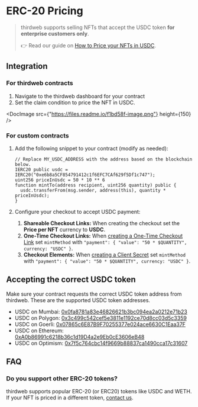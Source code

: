 
# ERC-20 Pricing

> thirdweb supports selling NFTs that accept the USDC token **for enterprise customers only**.
>
> 👉 Read our guide on [How to Price your NFTs in USDC](https://blog.withpaper.com/how-to-price-your-nfts-in-usdc/).

## Integration

### For thirdweb contracts

1. Navigate to the thirdweb dashboard for your contract
2. Set the claim condition to price the NFT in USDC.

<DocImage src={"https://files.readme.io/f1bd58f-image.png"} height={150} />

### For custom contracts

1. Add the following snippet to your contract (modify as needed):

   ```solidity
   // Replace MY_USDC_ADDRESS with the address based on the blockchain below.
   IERC20 public usdc = IERC20("0xe6b8a5CF854791412c1f6EFC7CAf629f5Df1c747");
   uint256 priceInUsdc = 50 * 10 ** 6
   function mintTo(address recipient, uint256 quantity) public {
     usdc.transferFrom(msg.sender, address(this), quantity * priceInUsdc);
   }
   ```

2. Configure your checkout to accept USDC payment:
   1. **Shareable Checkout Links:** When creating the checkout set the **Price per NFT** currency to **USDC**.
   2. **One-Time Checkout Links:** When [creating a One-Time Checkout Link](/payments/nft-checkout/one-time-checkout-link) set `mintMethod` with `"payment": { "value": "50 * $QUANTITY", currency: "USDC" }`.
   3. **Checkout Elements:** When [creating a Client Secret](/payments/nft-checkout/elements) set `mintMethod` with `"payment": { "value": "50 * $QUANTITY", currency: "USDC" }`.

## Accepting the correct USDC token

Make sure your contract requests the correct USDC token address from thirdweb. These are the supported USDC token addresses.

- USDC on Mumbai: [0x0fa8781a83e46826621b3bc094ea2a0212e71b23](https://mumbai.polygonscan.com/address/0x0fa8781a83e46826621b3bc094ea2a0212e71b23)
- USDC on Polygon: [0x3c499c542cef5e3811e1192ce70d8cc03d5c3359](https://polygonscan.com/address/0x3c499c542cef5e3811e1192ce70d8cc03d5c3359)
- USDC on Goerli: [0x07865c6E87B9F70255377e024ace6630C1Eaa37F](https://goerli.etherscan.io/address/0x07865c6E87B9F70255377e024ace6630C1Eaa37F)
- USDC on Ethereum: [0xA0b86991c6218b36c1d19D4a2e9Eb0cE3606eB48](https://etherscan.io/address/0xa0b86991c6218b36c1d19d4a2e9eb0ce3606eb48)
- USDC on Optimism: [0x7f5c764cbc14f9669b88837ca1490cca17c31607](https://optimistic.etherscan.io/address/0x7f5c764cbc14f9669b88837ca1490cca17c31607)

## FAQ

### Do you support other ERC-20 tokens?

thirdweb supports popular ERC-20 (or ERC20) tokens like USDC and WETH. If your NFT is priced in a different token, [contact us](mailto:support@withpaper.com).
